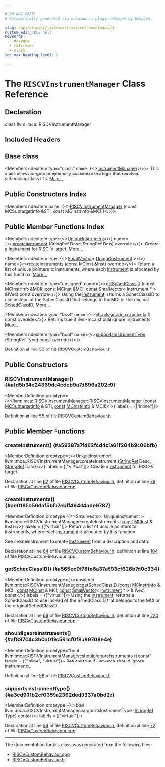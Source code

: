 ```yaml
---

# DO NOT EDIT!
# Automatically generated via docusaurus-plugin-doxygen by Doxygen.

slug: /api/classes/llvm/mca/riscvinstrumentmanager
custom_edit_url: null
keywords:
  - doxygen
  - reference
  - class
toc_max_heading_level: 3

---
```





# The `RISCVInstrumentManager` Class Reference

<DoxygenPage pluginConfig={pluginConfig}>



## Declaration

<CodeBlock>class llvm::mca::RISCVInstrumentManager</CodeBlock>

## Included Headers

<IncludesList>
<IncludesListItem
  filePath="Target/RISCV/MCA/RISCVCustomBehaviour.h"
  permalink="/docs/api/files/lib/lib/target/lib/target/riscv/lib/target/riscv/mca/riscvcustombehaviour-h"
  isLocal="true" />
</IncludesList>

## Base class

<MembersIndex>

<MembersIndexItem
  type="class"
  name={<><a href="/docs/api/classes/llvm/mca/instrumentmanager">InstrumentManager</a></>}>
This class allows targets to optionally customize the logic that resolves scheduling class IDs. <a href="/docs/api/classes/llvm/mca/instrumentmanager/#details">More...</a>
</MembersIndexItem>

</MembersIndex>

## Public Constructors Index

<MembersIndex>

<MembersIndexItem
  name={<><a href="#afd5b34c24369de4cdeb9a7d696a202c9">RISCVInstrumentManager</a> (const MCSubtargetInfo &amp;STI, const MCInstrInfo &amp;MCII)</>}>
</MembersIndexItem>

</MembersIndex>

## Public Member Functions Index

<MembersIndex>

<MembersIndexItem
  type={<><a href="/docs/api/namespaces/llvm/mca/#a33806b50f8cfeb26c86a2d73207ea71e">UniqueInstrument</a></>}
  name={<><a href="#a59287a7fd62fcd4c1a61f204b9c06bfb">createInstrument</a> (StringRef Desc, StringRef Data) override</>}>
Create a <a href="/docs/api/classes/llvm/mca/instrument">Instrument</a> for RISC-V target. <a href="#a59287a7fd62fcd4c1a61f204b9c06bfb">More...</a>
</MembersIndexItem>

<MembersIndexItem
  type={<><a href="/docs/api/classes/llvm/smallvector">SmallVector</a>&lt; <a href="/docs/api/namespaces/llvm/mca/#a33806b50f8cfeb26c86a2d73207ea71e">UniqueInstrument</a> &gt;</>}
  name={<><a href="#ae0185b56daf5bfb7ebff494d4ade9787">createInstruments</a> (const MCInst &amp;Inst) override</>}>
Return a list of unique pointers to Instruments, where each <a href="/docs/api/classes/llvm/mca/instrument">Instrument</a> is allocated by this function. <a href="#ae0185b56daf5bfb7ebff494d4ade9787">More...</a>
</MembersIndexItem>

<MembersIndexItem
  type="unsigned"
  name={<><a href="#a565ec0f78fe6a37a593cf626b7d0c334">getSchedClassID</a> (const MCInstrInfo &amp;MCII, const MCInst &amp;MCI, const SmallVector&lt; Instrument &#42; &gt; &amp;IVec) const override</>}>
Using the <a href="/docs/api/classes/llvm/mca/instrument">Instrument</a>, returns a SchedClassID to use instead of the SchedClassID that belongs to the MCI or the original SchedClassID. <a href="#a565ec0f78fe6a37a593cf626b7d0c334">More...</a>
</MembersIndexItem>

<MembersIndexItem
  type="bool"
  name={<><a href="#af88704c3b0a019c591cf0f8b89708e4e">shouldIgnoreInstruments</a> () const override</>}>
Returns true if llvm-mca should ignore instruments. <a href="#af88704c3b0a019c591cf0f8b89708e4e">More...</a>
</MembersIndexItem>

<MembersIndexItem
  type="bool"
  name={<><a href="#a3cd931b2cf0359a2362ded0337a0bd2e">supportsInstrumentType</a> (StringRef Type) const override</>}>
</MembersIndexItem>

</MembersIndex>


Definition at line 53 of file <a href="/docs/api/files/lib/lib/target/lib/target/riscv/lib/target/riscv/mca/riscvcustombehaviour-h">RISCVCustomBehaviour.h</a>.

<SectionDefinition>

## Public Constructors

### RISCVInstrumentManager() {#afd5b34c24369de4cdeb9a7d696a202c9}

<MemberDefinition
  prototype={<>llvm::mca::RISCVInstrumentManager::RISCVInstrumentManager (<a href="/docs/api/files/lib/lib/target/lib/target/aarch64/aarch64promoteconstant-cpp/#a90f8350fecae261c25be85d38b451bff">const</a> <a href="/docs/api/classes/llvm/mcsubtargetinfo">MCSubtargetInfo</a> &amp; STI, <a href="/docs/api/files/lib/lib/target/lib/target/aarch64/aarch64promoteconstant-cpp/#a90f8350fecae261c25be85d38b451bff">const</a> <a href="/docs/api/classes/llvm/mcinstrinfo">MCInstrInfo</a> &amp; MCII)</>}
  labels = {["inline"]}>

Definition at line <a href="/docs/api/files/lib/lib/target/lib/target/riscv/lib/target/riscv/mca/riscvcustombehaviour-h/#l00055">55</a> of file <a href="/docs/api/files/lib/lib/target/lib/target/riscv/lib/target/riscv/mca/riscvcustombehaviour-h">RISCVCustomBehaviour.h</a>.
</MemberDefinition>

</SectionDefinition>

<SectionDefinition>

## Public Member Functions

### createInstrument() {#a59287a7fd62fcd4c1a61f204b9c06bfb}

<MemberDefinition
  prototype={<>UniqueInstrument llvm::mca::RISCVInstrumentManager::createInstrument (<a href="/docs/api/classes/llvm/stringref">StringRef</a> Desc, <a href="/docs/api/classes/llvm/stringref">StringRef</a> Data)</>}
  labels = {["virtual"]}>
Create a <a href="/docs/api/classes/llvm/mca/instrument">Instrument</a> for RISC-V target.

Declaration at line <a href="/docs/api/files/lib/lib/target/lib/target/riscv/lib/target/riscv/mca/riscvcustombehaviour-h/#l00062">62</a> of file <a href="/docs/api/files/lib/lib/target/lib/target/riscv/lib/target/riscv/mca/riscvcustombehaviour-h">RISCVCustomBehaviour.h</a>, definition at line <a href="/docs/api/files/lib/lib/target/lib/target/riscv/lib/target/riscv/mca/riscvcustombehaviour-cpp/#l00079">79</a> of file <a href="/docs/api/files/lib/lib/target/lib/target/riscv/lib/target/riscv/mca/riscvcustombehaviour-cpp">RISCVCustomBehaviour.cpp</a>.
</MemberDefinition>

### createInstruments() {#ae0185b56daf5bfb7ebff494d4ade9787}

<MemberDefinition
  prototype={<>SmallVector&lt; UniqueInstrument &gt; llvm::mca::RISCVInstrumentManager::createInstruments (<a href="/docs/api/files/lib/lib/target/lib/target/aarch64/aarch64promoteconstant-cpp/#a90f8350fecae261c25be85d38b451bff">const</a> <a href="/docs/api/classes/llvm/mcinst">MCInst</a> &amp; Inst)</>}
  labels = {["virtual"]}>
Return a list of unique pointers to Instruments, where each <a href="/docs/api/classes/llvm/mca/instrument">Instrument</a> is allocated by this function.

See createInstrument to create <a href="/docs/api/classes/llvm/mca/instrument">Instrument</a> from a description and data.

Declaration at line <a href="/docs/api/files/lib/lib/target/lib/target/riscv/lib/target/riscv/mca/riscvcustombehaviour-h/#l00064">64</a> of file <a href="/docs/api/files/lib/lib/target/lib/target/riscv/lib/target/riscv/mca/riscvcustombehaviour-h">RISCVCustomBehaviour.h</a>, definition at line <a href="/docs/api/files/lib/lib/target/lib/target/riscv/lib/target/riscv/mca/riscvcustombehaviour-cpp/#l00104">104</a> of file <a href="/docs/api/files/lib/lib/target/lib/target/riscv/lib/target/riscv/mca/riscvcustombehaviour-cpp">RISCVCustomBehaviour.cpp</a>.
</MemberDefinition>

### getSchedClassID() {#a565ec0f78fe6a37a593cf626b7d0c334}

<MemberDefinition
  prototype={<>unsigned llvm::mca::RISCVInstrumentManager::getSchedClassID (<a href="/docs/api/files/lib/lib/target/lib/target/aarch64/aarch64promoteconstant-cpp/#a90f8350fecae261c25be85d38b451bff">const</a> <a href="/docs/api/classes/llvm/mcinstrinfo">MCInstrInfo</a> &amp; MCII, <a href="/docs/api/files/lib/lib/target/lib/target/aarch64/aarch64promoteconstant-cpp/#a90f8350fecae261c25be85d38b451bff">const</a> <a href="/docs/api/classes/llvm/mcinst">MCInst</a> &amp; MCI, <a href="/docs/api/files/lib/lib/target/lib/target/aarch64/aarch64promoteconstant-cpp/#a90f8350fecae261c25be85d38b451bff">const</a> <a href="/docs/api/classes/llvm/smallvector">SmallVector</a>&lt; <a href="/docs/api/classes/llvm/mca/instrument">Instrument</a> &#42; &gt; &amp; IVec) const</>}
  labels = {["virtual"]}>
Using the <a href="/docs/api/classes/llvm/mca/instrument">Instrument</a>, returns a SchedClassID to use instead of the SchedClassID that belongs to the MCI or the original SchedClassID.

Declaration at line <a href="/docs/api/files/lib/lib/target/lib/target/riscv/lib/target/riscv/mca/riscvcustombehaviour-h/#l00069">69</a> of file <a href="/docs/api/files/lib/lib/target/lib/target/riscv/lib/target/riscv/mca/riscvcustombehaviour-h">RISCVCustomBehaviour.h</a>, definition at line <a href="/docs/api/files/lib/lib/target/lib/target/riscv/lib/target/riscv/mca/riscvcustombehaviour-cpp/#l00220">220</a> of file <a href="/docs/api/files/lib/lib/target/lib/target/riscv/lib/target/riscv/mca/riscvcustombehaviour-cpp">RISCVCustomBehaviour.cpp</a>.
</MemberDefinition>

### shouldIgnoreInstruments() {#af88704c3b0a019c591cf0f8b89708e4e}

<MemberDefinition
  prototype="bool llvm::mca::RISCVInstrumentManager::shouldIgnoreInstruments () const"
  labels = {["inline", "virtual"]}>
Returns true if llvm-mca should ignore instruments.

Definition at line <a href="/docs/api/files/lib/lib/target/lib/target/riscv/lib/target/riscv/mca/riscvcustombehaviour-h/#l00058">58</a> of file <a href="/docs/api/files/lib/lib/target/lib/target/riscv/lib/target/riscv/mca/riscvcustombehaviour-h">RISCVCustomBehaviour.h</a>.
</MemberDefinition>

### supportsInstrumentType() {#a3cd931b2cf0359a2362ded0337a0bd2e}

<MemberDefinition
  prototype={<>bool llvm::mca::RISCVInstrumentManager::supportsInstrumentType (<a href="/docs/api/classes/llvm/stringref">StringRef</a> Type) const</>}
  labels = {["virtual"]}>

Declaration at line <a href="/docs/api/files/lib/lib/target/lib/target/riscv/lib/target/riscv/mca/riscvcustombehaviour-h/#l00059">59</a> of file <a href="/docs/api/files/lib/lib/target/lib/target/riscv/lib/target/riscv/mca/riscvcustombehaviour-h">RISCVCustomBehaviour.h</a>, definition at line <a href="/docs/api/files/lib/lib/target/lib/target/riscv/lib/target/riscv/mca/riscvcustombehaviour-cpp/#l00072">72</a> of file <a href="/docs/api/files/lib/lib/target/lib/target/riscv/lib/target/riscv/mca/riscvcustombehaviour-cpp">RISCVCustomBehaviour.cpp</a>.
</MemberDefinition>

</SectionDefinition>

<hr/>

The documentation for this class was generated from the following files:

<ul>
<li><a href="/docs/api/files/lib/lib/target/lib/target/riscv/lib/target/riscv/mca/riscvcustombehaviour-cpp">RISCVCustomBehaviour.cpp</a></li>
<li><a href="/docs/api/files/lib/lib/target/lib/target/riscv/lib/target/riscv/mca/riscvcustombehaviour-h">RISCVCustomBehaviour.h</a></li>
</ul>

</DoxygenPage>
